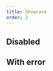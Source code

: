 ```yaml
---
title: Showcase
order: 2
---
```




<Playground system="ec" selectedKind="Forms/TextInput" selectedStory="default">
  <TextInput
    id="text-input-id"
    name="text-input-name"
    type="text"
    label={demoContentDefault.label}
    placeholder={demoContentDefault.placeholder}
    helperText="Help message"
  />
</Playground>

## Disabled

<Playground system="ec" selectedKind="Forms/TextInput" selectedStory="default">
  <TextInput
    id="text-input-id-2"
    name="text-input-name"
    type="text"
    label={demoContentDefault.label}
    placeholder={demoContentDefault.placeholder}
    helperText="Help message"
    disabled
  />
</Playground>

## With error

<Playground system="ec" selectedKind="Forms/TextInput" selectedStory="default">
  <TextInput
    id="text-input-id-3"
    name="text-input-name"
    type="text"
    label={demoContentDefault.label}
    placeholder={demoContentDefault.placeholder}
    helperText="Help message"
    invalid
    invalidText="Error message"
  />
</Playground>
